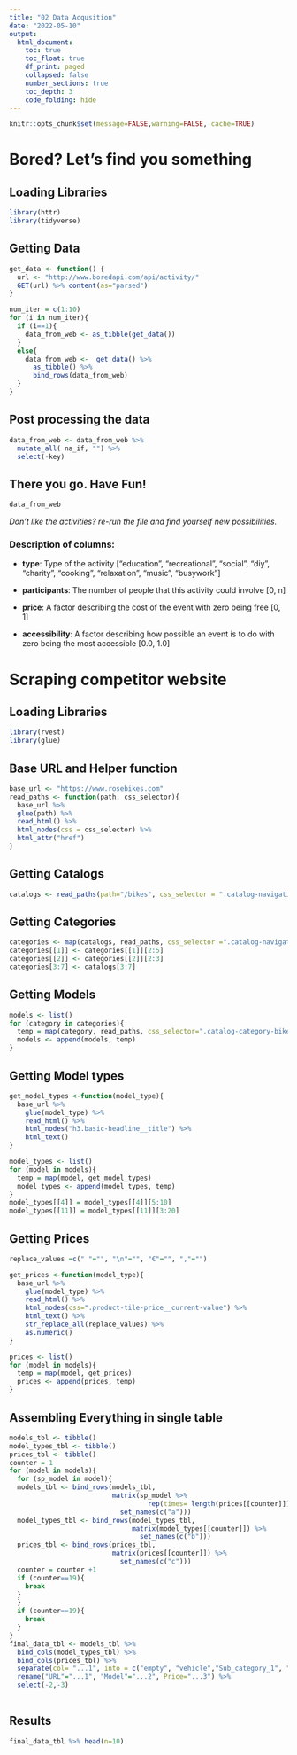 ```yaml
---
title: "02 Data Acqusition"
date: "2022-05-10"
output:
  html_document:
    toc: true
    toc_float: true
    df_print: paged
    collapsed: false
    number_sections: true
    toc_depth: 3
    code_folding: hide
---
```


```r
knitr::opts_chunk$set(message=FALSE,warning=FALSE, cache=TRUE)
```

# Bored? Let's find you something

## Loading Libraries
```r
library(httr)
library(tidyverse)
```

## Getting Data
```r
get_data <- function() {
  url <- "http://www.boredapi.com/api/activity/"
  GET(url) %>% content(as="parsed")
}

num_iter = c(1:10)
for (i in num_iter){
  if (i==1){
    data_from_web <- as_tibble(get_data())
  } 
  else{
    data_from_web <-  get_data() %>% 
      as_tibble() %>% 
      bind_rows(data_from_web)
  }
}
```
## Post processing the data

```r
data_from_web <- data_from_web %>%  
  mutate_all( na_if, "") %>% 
  select(-key)
```

## There you go. Have Fun!
```r
data_from_web
```
*Don't like the activities? re-run the file and find yourself new possibilities.*


### Description of columns:

* **type**: Type of the activity ["education", "recreational", "social", "diy", "charity", "cooking", "relaxation", "music", "busywork"]


* **participants**: The number of people that this activity could involve [0, n]


* **price**: A factor describing the cost of the event with zero being free [0, 1]

* **accessibility**: A factor describing how possible an event is to do with zero being the most accessible [0.0, 1.0]


# Scraping competitor website

## Loading Libraries
```r
library(rvest)
library(glue)
```
## Base URL and Helper function
```r
base_url <- "https://www.rosebikes.com"
read_paths <- function(path, css_selector){
  base_url %>% 
  glue(path) %>%
  read_html() %>% 
  html_nodes(css = css_selector) %>%
  html_attr("href")
}
```
## Getting Catalogs
```r
catalogs <- read_paths(path="/bikes", css_selector = ".catalog-navigation__link")[1:7]
```

## Getting Categories
```r
categories <- map(catalogs, read_paths, css_selector =".catalog-navigation__link" )
categories[[1]] <- categories[[1]][2:5]
categories[[2]] <- categories[[2]][2:3]
categories[3:7] <- catalogs[3:7]
```

## Getting Models
```r
models <- list()
for (category in categories){
  temp = map(category, read_paths, css_selector=".catalog-category-bikes__button")  
  models <- append(models, temp)
}
```

## Getting Model types
```r
get_model_types <-function(model_type){
  base_url %>% 
    glue(model_type) %>% 
    read_html() %>% 
    html_nodes("h3.basic-headline__title") %>% 
    html_text()
}

model_types <- list()
for (model in models){
  temp = map(model, get_model_types)  
  model_types <- append(model_types, temp)
}
model_types[[4]] = model_types[[4]][5:10] 
model_types[[11]] = model_types[[11]][3:20]
```
## Getting Prices
```r
replace_values =c(" "="", "\n"="", "€"="", ","="")

get_prices <-function(model_type){
  base_url %>% 
    glue(model_type) %>% 
    read_html() %>% 
    html_nodes(css=".product-tile-price__current-value") %>%
    html_text() %>% 
    str_replace_all(replace_values) %>% 
    as.numeric()
}

prices <- list()
for (model in models){
  temp = map(model, get_prices)
  prices <- append(prices, temp)
}

```
## Assembling Everything in single table
```r
models_tbl <- tibble() 
model_types_tbl <- tibble()
prices_tbl <- tibble()
counter = 1
for (model in models){
  for (sp_model in model){
  models_tbl <- bind_rows(models_tbl, 
                          matrix(sp_model %>% 
                                   rep(times= length(prices[[counter]]))) %>% 
                            set_names(c("a")))
  model_types_tbl <- bind_rows(model_types_tbl, 
                               matrix(model_types[[counter]]) %>% 
                                 set_names(c("b")))
  prices_tbl <- bind_rows(prices_tbl,
                          matrix(prices[[counter]]) %>% 
                            set_names(c("c")))
  counter = counter +1
  if (counter==19){
    break
  }
  }
  if (counter==19){
    break
  }
}
final_data_tbl <- models_tbl %>% 
  bind_cols(model_types_tbl) %>%
  bind_cols(prices_tbl) %>% 
  separate(col= "...1", into = c("empty", "vehicle","Sub_category_1", "Sub_category_2", "Sub_category_3"), sep = "/" ,remove = FALSE) %>% 
  rename("URL"="...1", "Model"="...2", Price="...3") %>% 
  select(-2,-3)
  

```
## Results

```r
final_data_tbl %>% head(n=10)
```

